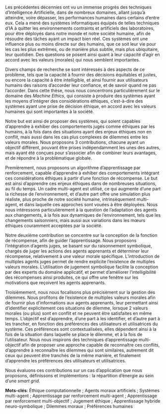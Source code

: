 Les précédentes décennies ont vu un immense progrès des techniques d'Intelligence Artificielle, dans de nombreux domaines, allant jusqu'à atteindre, voire dépasser, les performances humaines dans certains d'entre eux.
Cela a mené des systèmes informatiques équipés de telles techniques d'IA à quitter les environnements contraints et artificiels des laboratoires, pour être déployés dans notre monde et notre société humaine, afin de résoudre des tâches ayant un impact bien réel.
Ces systèmes ont une influence plus ou moins directe sur des humains, que ce soit leur vie pour les cas les plus extrêmes, ou de manière plus subtile, mais plus ubiquitaire, leur quotidien.
Des questions se posent ainsi quant à leur capacité d'agir en accord avec les valeurs (morales) qui nous semblent importantes.

Divers champs de recherche se sont intéressés à des aspects de ce problème, tels que la capacité à fournir des décisions équitables et justes, ou encore la capacité à être intelligible, et ainsi fournir aux utilisateurs humains des raisons d'accorder leur confiance, et de savoir quand ne pas l'accorder.
Dans cette thèse, nous nous concentrons particulièrement sur le domaine des *Machine Ethics*, qui consiste à produire des systèmes ayant les moyens d'intégrer des considérations éthiques, c'est-à-dire des systèmes ayant une prise de décision éthique, en accord avec les valeurs humaines qui sont importantes à la société.

Notre but est ainsi de proposer des systèmes, qui soient capables d'apprendre à exhiber des comportements jugés comme éthiques par les humains, à la fois dans des situations ayant des enjeux éthiques non en conflit, mais aussi dans les cas plus complexes de dilemmes entre les valeurs morales.
Nous proposons 3 contributions, chacune ayant un objectif différent, pouvant être prises indépendamment les unes des autres, mais ayant été conçues pour s'associer afin de combiner leurs avantages, et de répondre à la problématique globale.

Premièrement, nous proposons un algorithme d'apprentissage par renforcement, capable d'apprendre à exhiber des comportements intégrant ces considérations éthiques à partir d'une fonction de récompense.
Le but est ainsi d'apprendre ces enjeux éthiques dans de nombreuses situations, au fil du temps.
Un cadre multi-agent est utilisé, ce qui augmente d'une part la richesse de l'environnement, et d'autre part offre une simulation plus réaliste, plus proche de notre société humaine, intrinsèquement multi-agent, et dans laquelle ces approches sont vouées à être déployées.
Nous nous intéressons particulièrement à la question de l'adaptation des agents aux changements, à la fois aux dynamiques de l'environnement, tels que les changements saisonniers, mais aussi aux variations dans les mœurs éthiques couramment acceptées par la société.

Notre deuxième contribution se concentre sur la conception de la fonction de récompense, afin de guider l'apprentissage.
Nous proposons l'intégration d'agents juges, se basant sur du raisonnement symbolique, chargés de juger les actions des agents apprenants et déterminer leur récompense, relativement à une valeur morale spécifique.
L'introduction de multiples agents juges permet de rendre explicite l'existence de multiples valeurs morales.
L'utilisation de jugement symbolique facilite la conception par des experts du domaine applicatif, et permet d'améliorer l'intelligibilité des récompenses ainsi produites, ce qui offre une fenêtre sur les motivations que reçoivent les agents apprenants.

Troisièmement, nous nous focalisons plus précisément sur la gestion des dilemmes.
Nous profitons de l'existence de multiples valeurs morales afin de fournir plus d'informations aux agents apprenants, leur permettant ainsi d'identifier explicitement ces situations de dilemme, lorsque 2 valeurs morales (ou plus) sont en conflit et ne peuvent être satisfaites en même temps.
L'objectif est d'apprendre, d'une part à les identifier, et d'autre part à les trancher, en fonction des préférences des utilisateurs et utilisatrices du système.
Ces préférences sont contextualisées, elles dépendent ainsi à la fois de la situation dans laquelle se place le dilemme, et à la fois de l'utilisateur.
Nous nous inspirons des techniques d'apprentissage multi-objectif afin de proposer une approche capable de reconnaître ces conflits, d'apprendre à reconnaître les dilemmes qui sont similaires, autrement dit ceux qui peuvent être tranchés de la même manière, et finalement d'apprendre les préférences des utilisateurs et utilisatrices.

Nous évaluons ces contributions sur un cas d'application que nous proposons, définissons et implémentons : la répartition d'énergie au sein d'une *smart grid*.

**Mots-clés**:
Éthique computationnelle\ ;
Agents moraux artificiels\ ;
Systèmes multi-agent\ ;
Apprentissage par renforcement multi-agent\ ;
Apprentissage par renforcement multi-objectif\ ;
Jugement éthique\ ;
Apprentissage hybride neuro-symbolique\ ;
Dilemmes moraux\ ;
Préférences humaines
